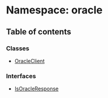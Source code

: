 # Namespace: oracle

## Table of contents

### Classes

- [OracleClient](/templates/protocols/javascript/modules/oracle.OracleClient.md)

### Interfaces

- [IsOracleResponse](/templates/protocols/javascript/modules/oracle.IsOracleResponse.md)
